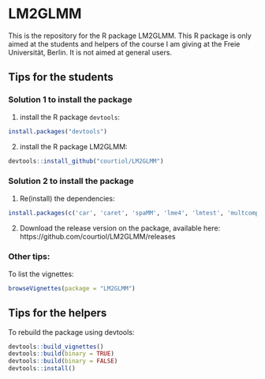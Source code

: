 # LM2GLMM

This is the repository for the R package LM2GLMM.
This R package is only aimed at the students and helpers of the course I am giving at the 
Freie Universität, Berlin. It is not aimed at general users.

## Tips for the students

### Solution 1 to install the package

1. install the R package ```devtools```:

```r
install.packages("devtools")
```

2. install the R package LM2GLMM:

```r
devtools::install_github("courtiol/LM2GLMM")
```

### Solution 2 to install the package

1. Re(install) the dependencies:

```r
install.packages(c('car', 'caret', 'spaMM', 'lme4', 'lmtest', 'multcomp', 'mvtnorm', 'nortest', 'fastR', 'rgl', 'sem'))
```

2. Download the release version on the package, available here:
https://github.com/courtiol/LM2GLMM/releases


### Other tips:

To list the vignettes:
```r
browseVignettes(package = "LM2GLMM")
```

## Tips for the helpers

To rebuild the package using devtools:
```r
devtools::build_vignettes()
devtools::build(binary = TRUE)
devtools::build(binary = FALSE)
devtools::install()
```

